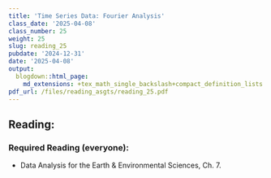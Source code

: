 ```yaml
---
title: 'Time Series Data: Fourier Analysis'
class_date: '2025-04-08'
class_number: 25
weight: 25
slug: reading_25
pubdate: '2024-12-31'
date: '2025-04-08'
output:
  blogdown::html_page:
    md_extensions: +tex_math_single_backslash+compact_definition_lists
pdf_url: /files/reading_asgts/reading_25.pdf
---
```

## Reading:

### Required Reading (everyone):

* Data Analysis for the Earth & Environmental Sciences, Ch. 7.

